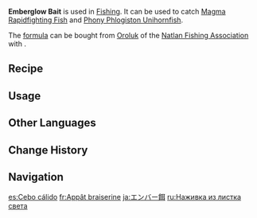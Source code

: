 {{Item Infobox
|id           = 111034
|image        = Item Emberglow Bait.png
|type         = Bait
|quality      = 2
|description  = Made using a specialized method from a mixture of [[Embercore Flower]]s and [[Wheat]], this peculiar Natlan fish bait is said to maintain a specific temperature underwater that certain fishes are sensitive to, thereby attracting their attention.<br><br>Suitable for catching Phlogiston-dwelling fish.
|source1      = [[Crafting]]
|recipe       = [[Natlan Fishing Association]]
}}
'''Emberglow Bait''' is used in [[Fishing]]. It can be used to catch [[Magma Rapidfighting Fish]] and [[Phony Phlogiston Unihornfish]].

The [[formula]] can be bought from [[Oroluk]] of the [[Natlan Fishing Association]] with {{Item|Medaka|x=3}}.

==Recipe==
{{Recipe
|type              = Crafting
|Embercore Flower  = 1
|Wheat             = 1
|yield             = 10
|sort              = Embercore Flower;Wheat
}}

==Usage==
{{Items by Category List
|Emberglow Bait Fish
|resultsheader = Emberglow Bait can be used to catch '''%PAGES%''' fish:
}}

==Other Languages==
{{Other Languages
|en       = Emberglow Bait
|zhs      = 温火饵
|zhs_rm   = 
|zht      = 溫火餌
|zht_rm   = 
|zh_tl    = 
|ja       = エンバー餌
|ja_rm    = Enbaa Esa
|ja_tl    = Ember Bait
|ko       = 잿불 미끼
|ko_tl    = 
|es       = Cebo cálido
|es_tl    = Warm Bait
|fr       = Appât braiserine
|fr_tl    = Emberine Bait
|fr_note  = {{Fr|Braiserine}} is a coined word made of {{Fr|braise|ember}} or {{Fr|braiser|to braise,}} and the suffix {{Fr|{{wt|-ine}}.}}
|ru       = Наживка из листка света
|ru_tl    = 
|th       = Emberglow Bait
|vi       = Mồi Lửa Ấm
|vi_tl    = 
|de       = Glutkernköder
|de_tl    = Embercore Bait
|id       = Emberglow Bait
|pt       = Isca Brilhabrasa
|pt_tl    = 
|tr       = Akkor Yem
|tr_tl    = 
|it       = Esca Scintillambra
|it_tl    = 
}}

==Change History==
{{Change History|5.2}}

==Navigation==
{{Material Navbox|type=Fishing Materials}}

[[es:Cebo cálido]]
[[fr:Appât braiserine]]
[[ja:エンバー餌]]
[[ru:Наживка из листка света]]